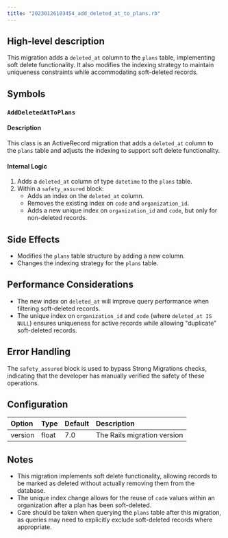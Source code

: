 ```yaml
---
title: "20230126103454_add_deleted_at_to_plans.rb"
---
```


## High-level description
This migration adds a `deleted_at` column to the `plans` table, implementing soft delete functionality. It also modifies the indexing strategy to maintain uniqueness constraints while accommodating soft-deleted records.

## Symbols

### `AddDeletedAtToPlans`
#### Description
This class is an ActiveRecord migration that adds a `deleted_at` column to the `plans` table and adjusts the indexing to support soft delete functionality.

#### Internal Logic
1. Adds a `deleted_at` column of type `datetime` to the `plans` table.
2. Within a `safety_assured` block:
   - Adds an index on the `deleted_at` column.
   - Removes the existing index on `code` and `organization_id`.
   - Adds a new unique index on `organization_id` and `code`, but only for non-deleted records.

## Side Effects
- Modifies the `plans` table structure by adding a new column.
- Changes the indexing strategy for the `plans` table.

## Performance Considerations
- The new index on `deleted_at` will improve query performance when filtering soft-deleted records.
- The unique index on `organization_id` and `code` (where `deleted_at IS NULL`) ensures uniqueness for active records while allowing "duplicate" soft-deleted records.

## Error Handling
The `safety_assured` block is used to bypass Strong Migrations checks, indicating that the developer has manually verified the safety of these operations.

## Configuration
| Option | Type | Default | Description |
|:-------|:-----|:--------|:------------|
| version | float | 7.0 | The Rails migration version |

## Notes
- This migration implements soft delete functionality, allowing records to be marked as deleted without actually removing them from the database.
- The unique index change allows for the reuse of `code` values within an organization after a plan has been soft-deleted.
- Care should be taken when querying the `plans` table after this migration, as queries may need to explicitly exclude soft-deleted records where appropriate.